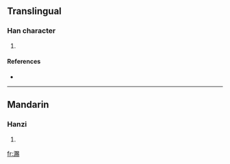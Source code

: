 ==Translingual==

===Han character===
{{Han char|rn=85|rad=水|as=15|sn=18|four=|canj=水月金竹 (EBCH)}}

# {{defn|Han|sort=水15}}

====References====
* {{Han ref|kx=0658.190|dkj=18576|dj=1068.170|hdz=31778.040|uh=7003|ud=28675}}

----

==Mandarin==

===Hanzi===
{{cmn-hanzi|pin=[[sì]] ([[si4]])|wg=ssu<sup>4</sup>}}

# {{defn|Mandarin|sort=水15}}

[[fr:瀃]]